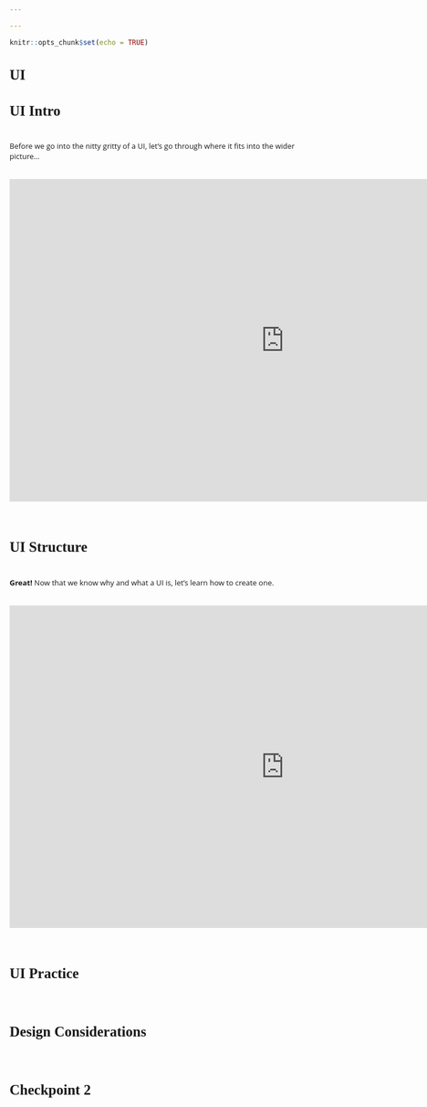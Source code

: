 ```yaml
---

---
```

<style>
@import url('https://fonts.googleapis.com/css?family=Scope+One&display=swap');
@import url('https://fonts.googleapis.com/css?family=Scope+One|Unica+One&display=swap&subset=latin-ext');
@import url('https://fonts.googleapis.com/css?family=Open+Sans&display=swap');

h1,h2 {font-family: 'Unica One', cursive;
      font-size: 25px;}
p {font-family: 'Open Sans', sans-serif;
      font-size: 13px;}      
</style>
```r
knitr::opts_chunk$set(echo = TRUE)
```

# UI {.tabset .tabset-fade}

## UI Intro  
&nbsp;    
Before we go into the nitty gritty of a UI, let's go through where it fits into the wider picture...  
&nbsp;  

<iframe src="https://4mosteurope.sharepoint.com/sites/traininganddevelopment/_layouts/15/Doc.aspx?sourcedoc={418643d4-bffe-4be7-9df6-91dec54081da}&amp;action=embedview&amp;wdAr=1.7777777777777776" width="962px" height="565px" frameborder="0">This is an embedded <a target="_blank" href="https://office.com">Microsoft Office</a> presentation, powered by <a target="_blank" href="https://office.com/webapps">Office</a>.</iframe>

&nbsp;  

## UI Structure  
&nbsp;  
**Great!** Now that we know why and what a UI is, let's learn how to create one.  
&nbsp;  

<center>
<iframe src="https://4mosteurope.sharepoint.com/sites/traininganddevelopment/_layouts/15/Doc.aspx?sourcedoc={a8bcb6b2-b059-4e2c-b2ba-9f184e879e84}&amp;action=embedview&amp;wdAr=1.7777777777777776" width="962px" height="565px" frameborder="0">This is an embedded <a target="_blank" href="https://office.com">Microsoft Office</a> presentation, powered by <a target="_blank" href="https://office.com/webapps">Office</a>.</iframe>
</center>

&nbsp;  

## UI Practice

&nbsp;  

## Design Considerations

&nbsp;  

## Checkpoint 2

&nbsp;  



